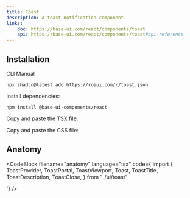 ```yaml
---
title: Toast
description: A toast notification component.
links:
    doc: https://base-ui.com/react/components/toast
    api: https://base-ui.com/react/components/toast#api-reference
---
```


<ComponentPreview name="toast-demo" />

## Installation

<InstallationTabs>

<InstallationTabsList>
    <InstallationTabsTrigger value="cli">CLI</InstallationTabsTrigger>
    <InstallationTabsTrigger value="manual">Manual</InstallationTabsTrigger>
</InstallationTabsList>

<InstallationTabsContent value="cli">

```package-install
npx shadcn@latest add https://roiui.com/r/toast.json
```

</InstallationTabsContent>

<InstallationTabsContent value="manual">

Install dependencies:

```package-install
npm install @base-ui-components/react
```

Copy and paste the TSX file:

<ComponentSource
    src="registry/brook/ui/toast/toast.tsx"
    title="components/ui/toast.tsx"
    collapsible={true}
/>

Copy and paste the CSS file:

<ComponentSource
    src="registry/brook/ui/toast/toast.module.css"
    title="components/ui/toast.module.css"
    language="css"
    collapsible={true}
/>

</InstallationTabsContent>

</InstallationTabs>

## Anatomy

<CodeBlock
filename="anatomy"
  language="tsx"
  code={`import {
  ToastProvider,
  ToastPortal,
  ToastViewport,
  Toast,
  ToastTitle,
  ToastDescription,
  ToastClose,
} from '../ui/toast'

<ToastProvider>
    <ToastPortal>
        <ToastViewport>
            <Toast>
                <ToastTitle />
                <ToastDescription />
                <ToastClose />
            </Toast>
        </ToastViewport>
    </ToastPortal>
</ToastProvider>
`} />
